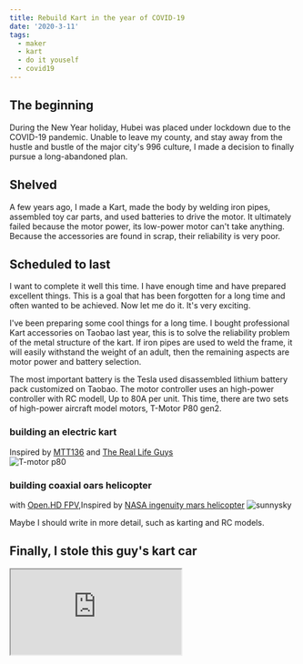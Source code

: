 ```yaml
---
title: Rebuild Kart in the year of COVID-19
date: '2020-3-11'
tags:
  - maker
  - kart
  - do it youself
  - covid19
---
```


## The beginning

During the New Year holiday,
Hubei was placed under lockdown due to the COVID-19 pandemic.
Unable to leave my county,
and stay away from the hustle and bustle of the major city's 996 culture,
I made a decision to finally pursue a long-abandoned plan.

## Shelved

A few years ago,
I made a Kart, made the body by welding iron pipes, assembled toy car parts,
and used batteries to drive the motor.
It ultimately failed because the motor power, its low-power motor can't take anything.
Because the accessories are found in scrap, their reliability is very poor.

## Scheduled to last

I want to complete it well this time.
I have enough time and have prepared excellent things.
This is a goal that has been forgotten for a long time and often wanted to be achieved.
Now let me do it. It's very exciting.

I've been preparing some cool things for a long time.
I bought professional Kart accessories on Taobao last year,
this is to solve the reliability problem of the metal structure of the kart.
If iron pipes are used to weld the frame, it will easily withstand the weight of an adult,
then the remaining aspects are motor power and battery selection.

The most important battery is the Tesla used disassembled lithium battery pack customized on Taobao.
The motor controller uses an high-power controller with RC modell,
Up to 80A per unit.
This time, there are two sets of high-power aircraft model motors, T-Motor P80 gen2.

### building an electric kart

Inspired by [MTT136](https://www.youtube.com/watch?v=gcIwrdeP21s) and [The Real Life Guys](https://www.youtube.com/@TheRealLifeGuys)  
![T-motor p80](https://raw.githubusercontent.com/fromwhite/bluerover/master/assets/screenshot/IMG_5490.JPG)

### building coaxial oars helicopter

with [Open.HD FPV](https://github.com/OpenHD/OpenHD),Inspired by [NASA ingenuity mars helicopter](https://mars.nasa.gov/technology/helicopter/)
![sunnysky](https://raw.githubusercontent.com/fromwhite/MarsRanger/master/assets/screenshot/IMG_9293.jpg)

Maybe I should write in more detail, such as karting and RC models.

## Finally, I stole this guy's kart car

<iframe
  src="https://www.youtube.com/embed/54JQjlaMpPw"
  title="YouTube video player"
  className="wrapper-full"
  style={{ aspectRatio: '16/9' }}
  allow="accelerometer; autoplay; clipboard-write; encrypted-media; gyroscope; picture-in-picture; web-share"
/>

The creators on YouTube are really cool.
